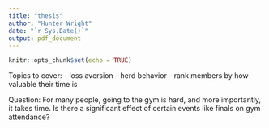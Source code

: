 ```yaml
---
title: "thesis"
author: "Hunter Wright"
date: "`r Sys.Date()`"
output: pdf_document
---
```


```r
knitr::opts_chunk$set(echo = TRUE)
```

Topics to cover:
- loss aversion
- herd behavior
- rank members by how valuable their time is

Question: For many people, going to the gym is hard, and more importantly, it takes time. Is there a significant effect of certain events like finals on gym attendance?